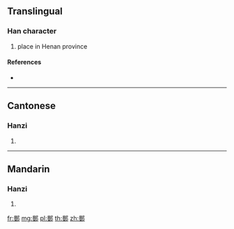 {{character info/new}}
==Translingual==

===Han character===
{{Han char|rn=163|rad=邑|as=11|sn=14|four=67427|canj=AENL}}

# place in Henan province

====References====
* {{Han ref|kx=1277.090|dkj=39619|dj=1776.200|hdz=63793.020|uh=9124|ud=37156|bh=E46F|bd=58479}}

----

==Cantonese==

===Hanzi===
{{yue-hanzi|jyut=|y=maa6}}

# {{defn|lang=yue|sort=邑11}}

----

==Mandarin==

===Hanzi===
{{cmn-hanzi|pin=[[fàn]] ([[fan4]]), [[màn]] ([[man4]])|wg=fan<sup>4</sup>, man<sup>4</sup>}}

# {{defn|lang=cmn|sort=邑11}}

[[fr:鄤]]
[[mg:鄤]]
[[pl:鄤]]
[[th:鄤]]
[[zh:鄤]]